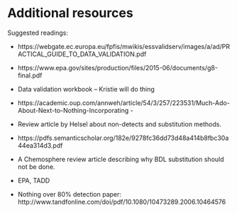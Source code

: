 # Additional resources

Suggested readings:

- https://webgate.ec.europa.eu/fpfis/mwikis/essvalidserv/images/a/ad/PRACTICAL_GUIDE_TO_DATA_VALIDATION.pdf

- https://www.epa.gov/sites/production/files/2015-06/documents/g8-final.pdf

- Data validation workbook – Kristie will do thing

- https://academic.oup.com/annweh/article/54/3/257/223531/Much-Ado-About-Next-to-Nothing-Incorporating - 
  
- Review article by Helsel about non-detects and substitution methods.

- https://pdfs.semanticscholar.org/182e/9278fc36dd73d48a414b8fbc30a44ea314d3.pdf

- A Chemosphere review article describing why BDL substitution should not be done.

- EPA, TADD

- Nothing over 80% detection paper: http://www.tandfonline.com/doi/pdf/10.1080/10473289.2006.10464576

